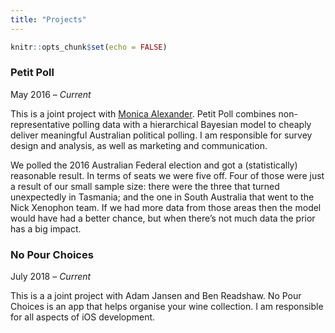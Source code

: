 ```yaml
---
title: "Projects"
---
```


```r
knitr::opts_chunk$set(echo = FALSE)
```


### Petit Poll
May 2016 -- *Current*

This is a joint project with [Monica Alexander](https://www.monicaalexander.com/). Petit Poll combines non-representative polling data with a hierarchical Bayesian model to cheaply deliver meaningful Australian political polling. I am responsible for survey design and analysis, as well as marketing and communication. 

We polled the 2016 Australian Federal election and got a (statistically) reasonable result. In terms of seats we were five off. Four of those were just a result of our small sample size: there were the three that turned unexpectedly in Tasmania; and the one in South Australia that went to the Nick Xenophon team. If we had more data from those areas then the model would have had a better chance, but when there's not much data the prior has a big impact. 


<!---
### Smashin' Avos
July 2018 -- *Current*

Encourages savings.
-->

### No Pour Choices
July 2018 -- *Current*

This is a a joint project with Adam Jansen and Ben Readshaw. No Pour Choices is an app that helps organise your wine collection. I am responsible for all aspects of iOS development.

